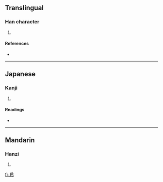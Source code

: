 ==Translingual==

===Han character===
{{Han char|rn=50|rad=巾|as=04|sn=7|four=|canj=竹尸中月 (HSLB), 戈尸中月 (ISLB)}}

# {{defn|Han|sort=巾04}}

====References====
* {{Han ref|kx=0329.210|dkj=08816|dj=0634.310|hdz=10732.090|uh=5E0D|ud=24077}}

----

==Japanese==

===Kanji===
{{ja-kanji|grade=|rs=巾04}}

# {{defn|Japanese|sort=巾04}}

====Readings====
* {{ja-readings|on=[[こ]] (ko), [[ご]] (go)|kun=[[ひれ]] (hire)}}

----

==Mandarin==

===Hanzi===
{{cmn-hanzi|pin=[[hù]] ([[hu4]])|wg=hu<sup>4</sup>}}

# {{defn|Mandarin|sort=巾04}}

[[fr:帍]]